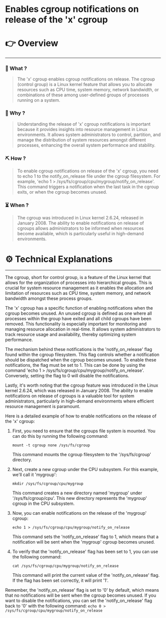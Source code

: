 # Enables cgroup notifications on release of the 'x' cgroup


# 👉 Overview

---

### 👀 What ?

> The 'x' cgroup enables cgroup notifications on release. The cgroup (control group) is a Linux kernel feature that allows you to allocate resources such as CPU time, system memory, network bandwidth, or combinations of these among user-defined groups of processes running on a system.
> 

### 🧐 Why ?

> Understanding the release of 'x' cgroup notifications is important because it provides insights into resource management in Linux environments. It allows system administrators to control, partition, and manage the distribution of system resources amongst different processes, enhancing the overall system performance and stability.
> 

### ⛏️ How ?

> To enable cgroup notifications on release of the 'x' cgroup, you need to echo 1 to the notify_on_release file under the cgroup filesystem. For example, 'echo 1 > /sys/fs/cgroup/cpu/mygroup/notify_on_release'. This command triggers a notification when the last task in the cgroup exits, or when the cgroup becomes unused.
> 

### ⏳ When ?

> The cgroup was introduced in Linux kernel 2.6.24, released in January 2008. The ability to enable notifications on release of cgroups allows administrators to be informed when resources become available, which is particularly useful in high-demand environments.
> 

# ⚙️ Technical Explanations

---

The cgroup, short for control group, is a feature of the Linux kernel that allows for the organization of processes into hierarchical groups. This is crucial for system resource management as it enables the allocation and limitation of resources such as CPU time, system memory, and network bandwidth amongst these process groups.

The 'x' cgroup has a specific function of enabling notifications when the cgroup becomes unused. An unused cgroup is defined as one where all processes within the group have exited and all child cgroups have been removed. This functionality is especially important for monitoring and managing resource allocation in real-time. It allows system administrators to track resource usage and availability, thereby optimizing system performance.

The mechanism behind these notifications is the 'notify_on_release' flag found within the cgroup filesystem. This flag controls whether a notification should be dispatched when the cgroup becomes unused. To enable these notifications, the flag must be set to 1. This can be done by using the command 'echo 1 > /sys/fs/cgroup/cpu/mygroup/notify_on_release'. Conversely, setting the flag to 0 will disable the notifications.

Lastly, it's worth noting that the cgroup feature was introduced in the Linux kernel 2.6.24, which was released in January 2008. The ability to enable notifications on release of cgroups is a valuable tool for system administrators, particularly in high-demand environments where efficient resource management is paramount.

Here is a detailed example of how to enable notifications on the release of the 'x' cgroup:

1. First, you need to ensure that the cgroups file system is mounted. You can do this by running the following command:
    
    ```
    mount -t cgroup none /sys/fs/cgroup
    
    ```
    
    This command mounts the cgroup filesystem to the '/sys/fs/cgroup' directory.
    
2. Next, create a new cgroup under the CPU subsystem. For this example, we'll call it 'mygroup':
    
    ```
    mkdir /sys/fs/cgroup/cpu/mygroup
    
    ```
    
    This command creates a new directory named 'mygroup' under '/sys/fs/cgroup/cpu'. This new directory represents the 'mygroup' cgroup in the CPU subsystem.
    
3. Now, you can enable notifications on the release of the 'mygroup' cgroup:
    
    ```
    echo 1 > /sys/fs/cgroup/cpu/mygroup/notify_on_release
    
    ```
    
    This command sets the 'notify_on_release' flag to 1, which means that a notification will be sent when the 'mygroup' cgroup becomes unused.
    
4. To verify that the 'notify_on_release' flag has been set to 1, you can use the following command:
    
    ```
    cat /sys/fs/cgroup/cpu/mygroup/notify_on_release
    
    ```
    
    This command will print the current value of the 'notify_on_release' flag. If the flag has been set correctly, it will print '1'.
    

Remember, the 'notify_on_release' flag is set to '0' by default, which means that no notifications will be sent when the cgroup becomes unused. If you want to disable the notifications, you can set the 'notify_on_release' flag back to '0' with the following command:
    `echo 0 > /sys/fs/cgroup/cpu/mygroup/notify_on_release`
